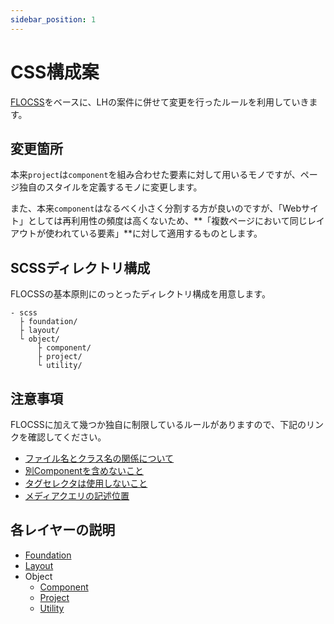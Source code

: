 ```yaml
---
sidebar_position: 1
---
```


# CSS構成案

[FLOCSS](https://github.com/hiloki/flocss)をベースに、LHの案件に併せて変更を行ったルールを利用していきます。


## 変更箇所

本来`project`は`component`を組み合わせた要素に対して用いるモノですが、ページ独自のスタイルを定義するモノに変更します。

また、本来`component`はなるべく小さく分割する方が良いのですが、「Webサイト」としては再利用性の頻度は高くないため、**「複数ページにおいて同じレイアウトが使われている要素」**に対して適用するものとします。


## SCSSディレクトリ構成

FLOCSSの基本原則にのっとったディレクトリ構成を用意します。

```
- scss
  ├ foundation/
  ├ layout/
  └ object/
      ├ component/
      ├ project/
      └ utility/
```


## 注意事項

FLOCSSに加えて幾つか独自に制限しているルールがありますので、下記のリンクを確認してください。

* [ファイル名とクラス名の関係について](/docs/html/methodologies/important/name)
* [別Componentを含めないこと](/docs/html/methodologies/important/child)
* [タグセレクタは使用しないこと](/docs/html/methodologies/important/selector)
* [メディアクエリの記述位置](/docs/html/methodologies/important/media_query)


## 各レイヤーの説明

* [Foundation](/docs/html/methodologies/foundation)
* [Layout](/docs/html/methodologies/layout)
* Object
  * [Component](/docs/html/methodologies/object/component)
  * [Project](/docs/html/methodologies/object/project)
  * [Utility](/docs/html/methodologies/object/utility)